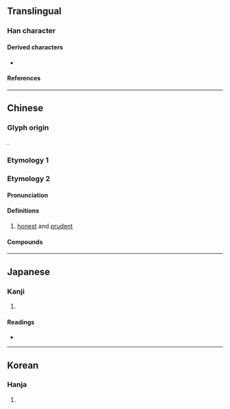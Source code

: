 {{also|願}}
{{character info}}
==Translingual==
{{stroke order|strokes=14}}

===Han character===
{{Han char|rn=61|rad=心|as=10|sn=14|four=71339|canj=MFP|ids=⿸原心(G),⿱原心(HTJKV)}}

====Derived characters====
* {{l|mul|[[𨆸]], [[𩕮]]}}

====References====
{{Han ref|kx=0397.060|dkj=11030|dj=0736.020|hdz=42333.100|uh=613F}}

----

==Chinese==

===Glyph origin===
{{Han etyl}}
{{Han compound|ls=psc|原|心|c1=p|c2=s|t2=heart}}.

===Etymology 1===
{{zh-see|願}}

===Etymology 2===
{{zh-forms|alt=𠪰}}

====Pronunciation====
{{zh-pron
|m=yuàn
|c=jyun6
|w=3nyoe
|mc=y
|oc=y
|cat=a
}}

====Definitions====
{{zh-hanzi}}

# {{lb|zh|literary}} [[honest]] and [[prudent]]

====Compounds====
{{zh-der|鄉愿}}

{{zh-cat|Intermediate}}

----

==Japanese==

===Kanji===
{{ja-kanji|grade=|rs=心10}}

# {{rfdef|ja|sort=心10}}

====Readings====
* {{ja-readings|on=[[げん]] (gen)|kun=[[つつしむ]] (tsutsushimu)|nanori=すなお, よし}}

----

==Korean==

===Hanja===
{{ko-hanja|hangeul=원|eumhun=|rv=won|mr=wŏn|y=wen}}

# {{rfdef|ko|sort=心10}}